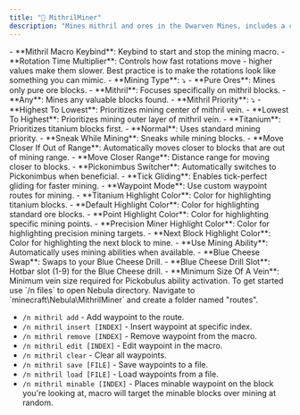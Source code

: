 ```yaml
---
title: "🔷 MithrilMiner"
description: "Mines mithril and ores in the Dwarven Mines, includes a custom route system for further customization."
---
```


<Accordion title="General" icon="gear" iconType="duotone">
  - **Mithril Macro Keybind**: Keybind to start and stop the mining macro.
  - **Rotation Time Multiplier**: Controls how fast rotations move - higher values make them slower. Best practice is to make the rotations look like something you can mimic.
  - **Mining Type**: ⤵

  <Expandable title="Mining Types">
    - **Pure Ores**: Mines only pure ore blocks.
    - **Mithril**: Focuses specifically on mithril blocks.
    - **Any**: Mines any valuable blocks found.
  </Expandable>
  - **Mithril Priority**: ⤵

  <Expandable title="Priority Options">
    - **Highest To Lowest**: Prioritizes mining center of mithril vein.
    - **Lowest To Highest**: Prioritizes mining outer layer of mithril vein.
    - **Titanium**: Prioritizes titanium blocks first.
    - **Normal**: Uses standard mining priority.
  </Expandable>
  - **Sneak While Mining**: Sneaks while mining blocks.
  - **Move Closer If Out of Range**: Automatically moves closer to blocks that are out of mining range.
  - **Move Closer Range**: Distance range for moving closer to blocks.
  - **Pickonimbus Switcher**: Automatically switches to Pickonimbus when beneficial.
  - **Tick Gliding**: Enables tick-perfect gliding for faster mining.
  - **Waypoint Mode**: Use custom waypoint routes for mining.
  - **Titanium Highlight Color**: Color for highlighting titanium blocks.
  - **Default Highlight Color**: Color for highlighting standard ore blocks.
  - **Point Highlight Color**: Color for highlighting specific mining points.
  - **Precision Miner Highlight Color**: Color for highlighting precision mining targets.
  - **Next Block Highlight Color**: Color for highlighting the next block to mine.
</Accordion>

<Accordion title="Mining Ability" icon="pickaxe" iconType="duotone">
  - **Use Mining Ability**: Automatically uses mining abilities when available.
  - **Blue Cheese Swap**: Swaps to your Blue Cheese Drill.
  - **Blue Cheese Drill Slot**: Hotbar slot (1-9) for the Blue Cheese drill.
  - **Minimum Size Of A Vein**: Minimum vein size required for Pickobulus ability activation.
</Accordion>

<Accordion title="Waypoint Mode" icon="map-location-dot" iconType="duotone">
  To get started use `/n files` to open Nebula directory. Navigate to `minecraft\Nebula\MithrilMiner` and create a folder named "routes".
  
  - `/n mithril add` - Add waypoint to the route.
  - `/n mithril insert [INDEX]` - Insert waypoint at specific index.
  - `/n mithril remove [INDEX]` - Remove waypoint from the macro.
  - `/n mithril edit [INDEX]` - Edit waypoint in the macro.
  - `/n mithril clear` - Clear all waypoints.
  - `/n mithril save [FILE]` - Save waypoints to a file.
  - `/n mithril load [FILE]` - Load waypoints from a file.
  - `/n mithril minable [INDEX]` - Places minable waypoint on the block you're looking at, macro will target the minable blocks over mining at random.
</Accordion>